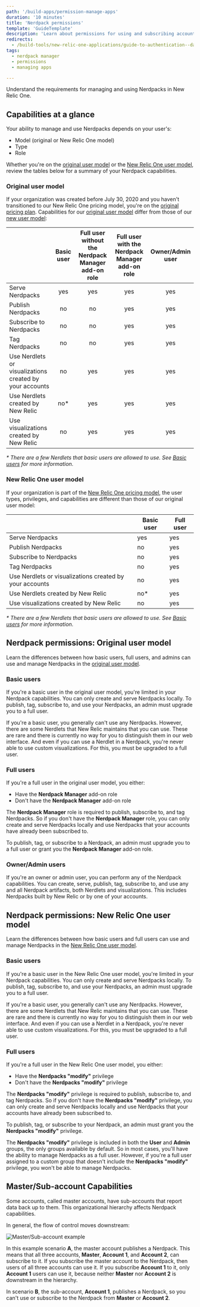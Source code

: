 ```yaml
---
path: '/build-apps/permission-manage-apps'
duration: '10 minutes'
title: 'Nerdpack permissions'
template: 'GuideTemplate'
description: 'Learn about permissions for using and subscribing accounts to Nerdpacks'
redirects:
  - /build-tools/new-relic-one-applications/guide-to-authentication--data-access--and-permissions
tags:
  - nerdpack manager
  - permissions
  - managing apps

---
```


<Intro>

Understand the requirements for managing and using Nerdpacks in New Relic One.

</Intro>

## Capabilities at a glance

Your ability to manage and use Nerdpacks depends on your user's:

- Model (original or New Relic One model)
- Type
- Role

Whether you're on the [original user model](https://docs.newrelic.com/docs/accounts/original-accounts-billing/original-users-roles/users-roles-original-user-model/) or the [New Relic One user model](https://docs.newrelic.com/docs/accounts/accounts-billing/new-relic-one-user-management/new-relic-one-user-model-understand-user-structure/), review the tables below for a summary of your Nerdpack capabilities.

### Original user model

If your organization was created before July 30, 2020 and you haven't transitioned to our New Relic One pricing model, you're on the [original pricing plan](https://docs.newrelic.com/docs/accounts/original-accounts-billing/product-pricing/product-based-pricing/). Capabilities for our [original user model](https://docs.newrelic.com/docs/accounts/original-accounts-billing/original-users-roles/users-roles-original-user-model/) differ from those of our [new user model](https://docs.newrelic.com/docs/accounts/accounts-billing/new-relic-one-user-management/new-relic-one-user-model-understand-user-structure/):

| | Basic user | Full user without the Nerdpack Manager add-on role | Full user with the Nerdpack Manager add-on role | Owner/Admin user |
|:--|:-:|:-:|:-:|:-:|
| Serve Nerdpacks | yes | yes | yes | yes |
| Publish Nerdpacks | no | no | yes | yes |
| Subscribe to Nerdpacks | no | no | yes | yes |
| Tag Nerdpacks | no | no | yes | yes |
| Use Nerdlets or visualizations created by your accounts | no | yes | yes | yes |
| Use Nerdlets created by New Relic | no* | yes | yes | yes |
| Use visualizations created by New Relic | no | yes | yes | yes |

_* There are a few Nerdlets that basic users are allowed to use. See [Basic users](#basic-users) for more information._

### New Relic One user model

If your organization is part of the [New Relic One pricing model](https://docs.newrelic.com/docs/accounts/accounts-billing/new-relic-one-pricing-billing/new-relic-one-pricing-billing/), the user types, privileges, and capabilities are different than those of our original user model:

| | Basic user | Full user |
|---|---|---|
| Serve Nerdpacks | yes | yes |
| Publish Nerdpacks | no | yes |
| Subscribe to Nerdpacks | no | yes |
| Tag Nerdpacks | no | yes |
| Use Nerdlets or visualizations created by your accounts | no | yes |
| Use Nerdlets created by New Relic | no* | yes |
| Use visualizations created by New Relic | no | yes |

_* There are a few Nerdlets that basic users are allowed to use. See [Basic users](#basic-users-1) for more information._

## Nerdpack permissions: Original user model

Learn the differences between how basic users, full users, and admins can use and manage Nerdpacks in the [original user model](https://docs.newrelic.com/docs/accounts/original-accounts-billing/original-users-roles/users-roles-original-user-model/).

### Basic users

If you're a basic user in the original user model, you're limited in your Nerdpack capabilities. You can only create and serve Nerdpacks locally. To publish, tag, subscribe to, and use your Nerdpacks, an admin must upgrade you to a full user.

<Callout variant="tip">

If you're a basic user, you generally can't use any Nerdpacks. However, there are some Nerdlets that New Relic maintains that you can use. These are rare and there is currently no way for you to distinguish them in our web interface. And even if you can use a Nerdlet in a Nerdpack, you're never able to use custom visualizations. For this, you must be upgraded to a full user.

</Callout>

### Full users

If you're a full user in the original user model, you either:

- Have the **Nerdpack Manager** add-on role
- Don't have the **Nerdpack Manager** add-on role

The **Nerdpack Manager** role is required to publish, subscribe to, and tag Nerdpacks. So if you don't have the **Nerdpack Manager** role, you can only create and serve Nerdpacks locally and use Nerdpacks that your accounts have already been subscribed to.

To publish, tag, or subscribe to a Nerdpack, an admin must upgrade you to a full user or grant you the **Nerdpack Manager** add-on role.

### Owner/Admin users

If you're an owner or admin user, you can perform any of the Nerdpack capabilities. You can create, serve, publish, tag, subscribe to, and use any and all Nerdpack artifacts, both Nerdlets and visualizations. This includes Nerdpacks built by New Relic or by one of your accounts.

## Nerdpack permissions: New Relic One user model

Learn the differences between how basic users and full users can use and manage Nerdpacks in the [New Relic One user model](https://docs.newrelic.com/docs/accounts/accounts-billing/new-relic-one-user-management/new-relic-one-user-model-understand-user-structure/).

### Basic users

If you're a basic user in the New Relic One user model, you're limited in your Nerdpack capabilities. You can only create and serve Nerdpacks locally. To publish, tag, subscribe to, and use your Nerdpacks, an admin must upgrade you to a full user.

<Callout variant="tip">

If you're a basic user, you generally can't use any Nerdpacks. However, there are some Nerdlets that New Relic maintains that you can use. These are rare and there is currently no way for you to distinguish them in our web interface. And even if you can use a Nerdlet in a Nerdpack, you're never able to use custom visualizations. For this, you must be upgraded to a full user.

</Callout>

### Full users

If you're a full user in the New Relic One user model, you either:

- Have the **Nerdpacks "modify"** privilege
- Don't have the **Nerdpacks "modify"** privilege

The **Nerdpacks "modify"** privilege is required to publish, subscribe to, and tag Nerdpacks. So if you don't have the **Nerdpacks "modify"** privilege, you can only create and serve Nerdpacks locally and use Nerdpacks that your accounts have already been subscribed to.

To publish, tag, or subscribe to your Nerdpack, an admin must grant you the **Nerdpacks "modify"** privilege.

<Callout variant="tip">

The **Nerdpacks "modify"** privilege is included in both the **User** and **Admin** groups, the only groups available by default. So in most cases, you'll have the ability to manage Nerdpacks as a full user. However, if you're a full user assigned to a custom group that doesn't include the **Nerdpacks "modify"** privilege, you won't be able to manage Nerdpacks.

</Callout>

## Master/Sub-account Capabilities

Some accounts, called master accounts, have sub-accounts that report data back up to them. This organizational hierarchy affects Nerdpack capabilities.

In general, the flow of control moves downstream:

![Master/Sub-account example](../../images/build-an-app/master-sub-accounts-nerdpacks.png)

In this example scenario **A**, the master account publishes a Nerdpack. This means that all three accounts, **Master**, **Account 1**, and **Account 2**, can subscribe to it. If you subscribe the master account to the Nerdpack, then users of all three accounts can use it. If you subscribe **Account 1** to it, only **Account 1** users can use it, because neither **Master** nor **Account 2** is downstream in the hierarchy.

In scenario **B**, the sub-account, **Account 1**, publishes a Nerdpack, so you can't use or subscribe to the Nerdpack from **Master** or **Account 2**.